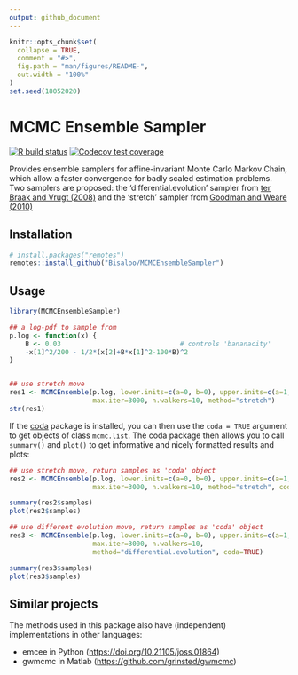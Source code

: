 ```yaml
---
output: github_document
---
```


<!-- README.md is generated from README.Rmd. Please edit that file -->

```r
knitr::opts_chunk$set(
  collapse = TRUE,
  comment = "#>",
  fig.path = "man/figures/README-",
  out.width = "100%"
)
set.seed(18052020)
```

# MCMC Ensemble Sampler

<!-- badges: start -->
[![R build status](https://github.com/Bisaloo/MCMCEnsembleSampler/workflows/R-CMD-check/badge.svg)](https://github.com/Bisaloo/MCMCEnsembleSampler/actions)
[![Codecov test coverage](https://codecov.io/gh/Bisaloo/MCMCEnsembleSampler/branch/master/graph/badge.svg)](https://codecov.io/gh/Bisaloo/MCMCEnsembleSampler?branch=master)
<!-- badges: end -->

Provides ensemble samplers for affine-invariant Monte Carlo Markov Chain, which
allow a faster convergence for badly scaled estimation problems. Two samplers
are proposed: the 'differential.evolution' sampler from [ter Braak and Vrugt
(2008)](https://doi.org/10.1007/s11222-008-9104-9) and the 'stretch' sampler
from [Goodman and Weare (2010)](https://doi.org/10.2140/camcos.2010.5.65)

## Installation

```r
# install.packages("remotes")
remotes::install_github("Bisaloo/MCMCEnsembleSampler")
```

## Usage

```r
library(MCMCEnsembleSampler)

## a log-pdf to sample from
p.log <- function(x) {
    B <- 0.03                              # controls 'bananacity'
    -x[1]^2/200 - 1/2*(x[2]+B*x[1]^2-100*B)^2
}


## use stretch move
res1 <- MCMCEnsemble(p.log, lower.inits=c(a=0, b=0), upper.inits=c(a=1, b=1),
                     max.iter=3000, n.walkers=10, method="stretch")
str(res1)
```

If the [coda](https://cran.r-project.org/package=coda) package is installed,
you can then use the `coda = TRUE` argument to get objects of class `mcmc.list`.
The coda package then allows you to call `summary()` and `plot()` to get 
informative and nicely formatted results and plots:

```r
## use stretch move, return samples as 'coda' object
res2 <- MCMCEnsemble(p.log, lower.inits=c(a=0, b=0), upper.inits=c(a=1, b=1),
                     max.iter=3000, n.walkers=10, method="stretch", coda=TRUE)

summary(res2$samples)
plot(res2$samples)

## use different evolution move, return samples as 'coda' object
res3 <- MCMCEnsemble(p.log, lower.inits=c(a=0, b=0), upper.inits=c(a=1, b=1),
                     max.iter=3000, n.walkers=10, 
                     method="differential.evolution", coda=TRUE)

summary(res3$samples)
plot(res3$samples)
```

## Similar projects
 
The methods used in this package also have (independent) implementations in 
other languages:

- emcee in Python (<https://doi.org/10.21105/joss.01864>)
- gwmcmc in Matlab (<https://github.com/grinsted/gwmcmc>)
